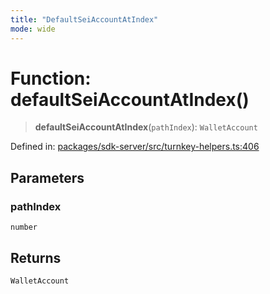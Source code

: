 ```yaml
---
title: "DefaultSeiAccountAtIndex"
mode: wide
---
```

  
# Function: defaultSeiAccountAtIndex()

> **defaultSeiAccountAtIndex**(`pathIndex`): `WalletAccount`

Defined in: [packages/sdk-server/src/turnkey-helpers.ts:406](https://github.com/tkhq/sdk/blob/94193410cf3571aa019a0b9408107eeb43e39e16/packages/sdk-server/src/turnkey-helpers.ts#L406)

## Parameters

### pathIndex

`number`

## Returns

`WalletAccount`

